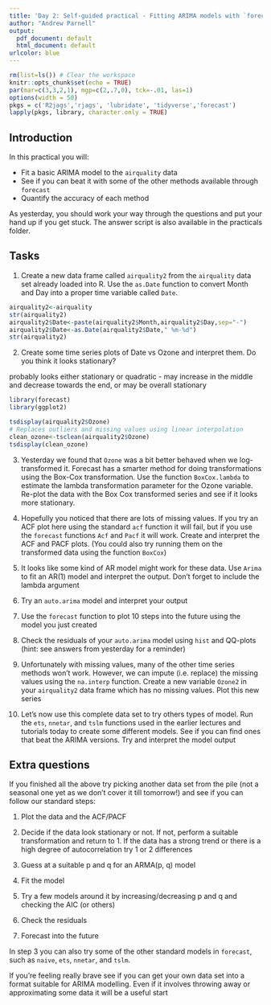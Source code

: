 ```yaml
---
title: 'Day 2: Self-guided practical - Fitting ARIMA models with `forecast`'
author: "Andrew Parnell"
output:
  pdf_document: default
  html_document: default
urlcolor: blue
---
```


```r
rm(list=ls()) # Clear the workspace
knitr::opts_chunk$set(echo = TRUE)
par(mar=c(3,3,2,1), mgp=c(2,.7,0), tck=-.01, las=1)
options(width = 50)
pkgs = c('R2jags','rjags', 'lubridate', 'tidyverse','forecast')
lapply(pkgs, library, character.only = TRUE)
```

## Introduction

In this practical you will:

- Fit a basic ARIMA model to the `airquality` data
- See if you can beat it with some of the other methods available through `forecast`
- Quantify the accuracy of each method

As yesterday, you should work your way through the questions and put your hand up if you get stuck. The answer script is also available in the practicals folder.

## Tasks

1. Create a new data frame called `airquality2` from the `airquality` data set already loaded into R. Use the `as.Date` function to convert Month and Day into a proper time variable called `Date`.


```r
airquality2<-airquality
str(airquality2)
airquality2$Date<-paste(airquality2$Month,airquality2$Day,sep="-")
airquality2$Date<-as.Date(airquality2$Date," %m-%d")
str(airquality2)
```


2. Create some time series plots of Date vs Ozone and interpret them. Do you think it looks stationary? 

probably looks either stationary or quadratic - may increase in the middle and decrease towards the end, or may be overall stationary

```r
library(forecast)
library(ggplot2)

tsdisplay(airquality2$Ozone)
# Replaces outliers and missing values using linear interpolation
clean_ozone<-tsclean(airquality2$Ozone)
tsdisplay(clean_ozone)
```


3. Yesterday we found that `Ozone` was a bit better behaved when we log-transformed it. Forecast has a smarter method for doing transformations using the Box-Cox transformation. Use the function `BoxCox.lambda` to estimate the lambda transformation parameter for the Ozone variable. Re-plot the data with the Box Cox transformed series and see if it looks more stationary.

4. Hopefully you noticed that there are lots of missing values. If you try an ACF plot here using the standard `acf` function it will fail, but if you use the `forecast` functions `Acf` and `Pacf` it will work. Create and interpret the ACF and PACF plots. (You could also try running them on the transformed data using the function `BoxCox`)

5. It looks like some kind of AR model might work for these data. Use `Arima` to fit an AR(1) model and interpret the output. Don't forget to include the lambda argument

6. Try an `auto.arima` model and interpret your output

7. Use the `forecast` function to plot 10 steps into the future using the model you just created

8. Check the residuals of your `auto.arima` model using `hist` and QQ-plots (hint: see answers from yesterday for a reminder)

9. Unfortunately with missing values, many of the other time series methods won't work. However, we can impute (i.e. replace) the missing values using the `na.interp` function. Create a new variable `Ozone2` in your `airquality2` data frame which has no missing values. Plot this new series

10. Let's now use this complete data set to try others types of model. Run the `ets`, `nnetar`, and `tslm` functions used in the earlier lectures and tutorials today to create some different models. See if you can find ones that beat the ARIMA versions. Try and interpret the model output

## Extra questions

If you finished all the above try picking another data set from the pile (not a seasonal one yet as we don't cover it till tomorrow!) and see if you can follow our standard steps:

1. Plot the data and the ACF/PACF

2. Decide if the data look stationary or not. If not, perform a suitable transformation and return to 1. If the data has a strong trend or there is a high degree of autocorrelation try 1 or 2 differences

3. Guess at a suitable p and q for an ARMA(p, q) model

4. Fit the model

5. Try a few models around it by increasing/decreasing p and q and checking the AIC (or others)

6. Check the residuals

7. Forecast into the future

In step 3 you can also try some of the other standard models in `forecast`, such as `naive`, `ets`, `nnetar`, and `tslm`. 

If you're feeling really brave see if you can get your own data set into a format suitable for ARIMA modelling. Even if it involves throwing away or approximating some data it will be a useful start

